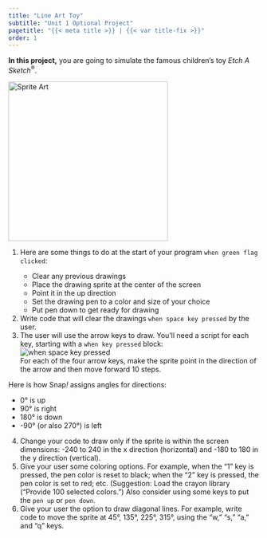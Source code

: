 ```yaml
---
title: "Line Art Toy"
subtitle: "Unit 1 Optional Project"
pagetitle: "{{< meta title >}} | {{< var title-fix >}}"
order: 1
---
```


::: learn
<p><strong>In this project,</strong> you are going to simulate the famous children's toy <em>Etch A Sketch</em><sup>®</sup>.</p>

<img src="/img/1-introduction/SpriteLineArt_img/SpriteArt.png" title="Sprite Art" alt="Sprite Art" class="ms-4" width="320"/>
:::

::: forYouToDo
<ol start="1">

<li>

Here are some things to do at the start of your program `when green flag clicked`:

<ul>

<li>Clear any previous drawings</li>

<li>Place the drawing sprite at the center of the screen</li>

<li>Point it in the up direction</li>

<li>Set the drawing pen to a color and size of your choice</li>

<li>Put pen down to get ready for drawing</li>

</ul>

</li>

<li>Write code that will clear the drawings `when space key pressed` by the user.</li>

<li>The user will use the arrow keys to draw. You'll need a script for each key, starting with a `when key pressed` block:<br /> <img src="/img/blocks/when-space-key-pressed.png" alt="when space key pressed" class="ms-4"/><br /> For each of the four arrow keys, make the sprite point in the direction of the arrow and then move forward 10 steps.</li>

</ol>
:::

::: endnote
Here is how Snap<em>!</em> assigns angles for directions: <br />

<ul>

<li>0° is up</li>

<li>90° is right</li>

<li>180° is down</li>

<li>-90° (or also 270°) is left</li>

</ul>
:::

::: ifTime
<ol start="4">

<li>Change your code to draw only if the sprite is within the screen dimensions: -240 to 240 in the x direction (horizontal) and -180 to 180 in the y direction (vertical).</li>

<li>Give your user some coloring options. For example, when the "1" key is pressed, the pen color is reset to black; when the "2" key is pressed, the pen color is set to red; etc. (Suggestion: Load the crayon library ("Provide 100 selected colors.") Also consider using some keys to put the `pen up` or `pen down`.</li>

<li>Give your user the option to draw diagonal lines. For example, write code to move the sprite at 45°, 135°, 225°, 315°, using the "w," "s," "a," and "q" keys.</li>

</ol>
:::

</body>

</html>
